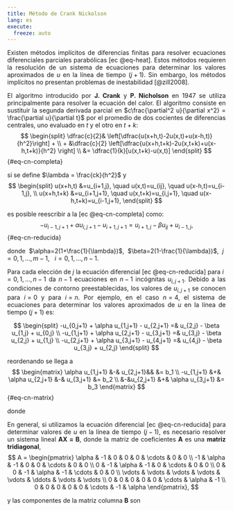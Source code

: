 ```yaml
---
title: Método de Crank Nickolson
lang: es
execute: 
  freeze: auto
---
```

::: {style="text-align: justify"}
Existen métodos implícitos de diferencias finitas para resolver ecuaciones diferenciales parciales parabólicas [ec @eq-heat]. Estos métodos requieren la resolución de un sistema de ecuaciones para determinar los valores aproximados de $u$ en la línea de tiempo $(j + 1)$. Sin embargo, los métodos implícitos no presentan problemas de inestabilidad [@zill2008].

El algoritmo introducido por **J. Crank** y **P. Nicholson** en 1947 se utiliza principalmente para resolver la ecuación del calor. El algoritmo consiste en sustituir la segunda derivada parcial en $c\frac{\partial^2 u}{\partial x^2} = \frac{\partial u}{\partial t}$ por el promedio de dos cocientes de diferencias centrales, uno evaluado en $t$ y el otro en $t+k$:
$$
\begin{split}
\dfrac{c}{2}& \left[\dfrac{u(x+h,t)-2u(x,t)+u(x-h,t)}{h^2}\right] + \\
    + &\dfrac{c}{2} \left[\dfrac{u(x+h,t+k)-2u(x,t+k)+u(x-h,t+k)}{h^2} \right] \\
            &= \dfrac{1}{k}[u(x,t+k)-u(x,t)]
\end{split}
$$ {#eq-cn-completa}

si se define $\lambda = \frac{ck}{h^2}$ y
$$
\begin{split}
u(x+h,t) &=u_{i+1,j}, \quad u(x,t)=u_{ij}, \quad u(x-h,t)=u_{i-1,j}, \\
u(x+h,t+k) &=u_{i+1,j+1}, \quad u(x,t+k)=u_{i,j+1}, \quad u(x-h,t+k)=u_{i-1,j+1},
\end{split}
$$

es posible reescribir a la [ec @eq-cn-completa] como:
$$
-u_{i-1,j+1} + \alpha u_{i,j+1} - u_{i+1,j+1} = u_{i+1,j} - \beta u_{ij} + u_{i-1,j},
$$ {#eq-cn-reducida}

donde $\alpha=2(1+\frac{1}{\lambda})$, $\beta=2(1-\frac{1}{\lambda})$, $j=0,1,\dots, m-1, \ \ \ i=0,1,\dots, n-1$.

Para cada elección de $j$ la ecuación diferencial [ec @eq-cn-reducida] para $i=0,1,\dots, n-1$ da $n-1$ ecuaciones en $n-1$ incógnitas $u_{i,j+1}$. Debido a las condiciones de contorno preestablecidas, los valores de $u_{i, j+1}$ se conocen para $i=0$ y para $i=n$. Por ejemplo, en el caso $n=4$, el sistema de ecuaciones para determinar los valores aproximados de $u$ en la línea de tiempo $(j+1)$ es:

$$
\begin{split}
-u_{0,j+1} + \alpha u_{1,j+1} - u_{2,j+1} =& u_{2,j} - \beta u_{1,j} + u_{0,j} \\
-u_{1,j+1} + \alpha u_{2,j+1} - u_{3,j+1} =& u_{3,j} - \beta u_{2,j} + u_{1,j} \\
-u_{2,j+1} + \alpha u_{3,j+1} - u_{4,j+1} =& u_{4,j} - \beta u_{3,j} + u_{2,j}
\end{split}
$$

reordenando se llega a
$$
\begin{matrix}
\alpha u_{1,j+1} &-& u_{2,j+1}&& &= b_1 \\
-u_{1,j+1} &+& \alpha u_{2,j+1} &-& u_{3,j+1} &= b_2 \\
&-&u_{2,j+1} &+& \alpha u_{3,j+1} &= b_3
\end{matrix}
$$ {#eq-cn-matrix}

donde
\begin{align*}
b_1 &= u_{2,j} - \beta u_{1,j} + u_{0,j} + u_{0,j+1}, \\
b_2 &= u_{3,j} - \beta u_{2,j} + u_{1,j}, \\
b_3 &= u_{4,j} - \beta u_{3,j} + u_{2,j} + u_{4,j+1}.
\end{align*}

En general, si utilizamos la ecuación diferencial [ec @eq-cn-reducida]  para determinar valores de $u$ en la línea de tiempo $(j -1)$, es necesario resolver un sistema lineal $\mathbf{AX=B}$, donde la matriz de coeficientes $\mathbf{A}$ es una **matriz tridiagonal**,
$$
A = 
\begin{pmatrix}
\alpha & -1    & 0      & 0      & 0      & \cdots & 0 & 0      \\
-1     & \alpha & -1     & 0      & 0      & \cdots & 0 & 0      \\
0      & -1     & \alpha & -1     & 0      & \cdots & 0 & 0      \\
0      & 0      & -1     & \alpha & -1     & \cdots & 0 & 0      \\
\vdots & \vdots & \vdots & \vdots & \vdots & \ddots & \vdots & \vdots \\
0      & 0      & 0      & 0      & 0      & \cdots & \alpha & -1 \\
0      & 0      & 0      & 0      & 0      & \cdots & -1     & \alpha
\end{pmatrix},
$$

y las componentes de la matriz columna $\mathbf{B}$ son

\begin{align*}
b_1 &= u_{2,j} - \beta u_{1,j} + u_{0,j} + u_{0,j+1}, \\
b_2 &= u_{3,j} - \beta u_{2,j} + u_{1,j}, \\
b_3 &= u_{4,j} - \beta u_{3,j} + u_{2,j}, \\
    &\vdots \\
b_{n-1} &= u_{n,j} - \beta u_{n-1,j} + u_{n-2,j} + u_{n,j+1}.
\end{align*}
:::